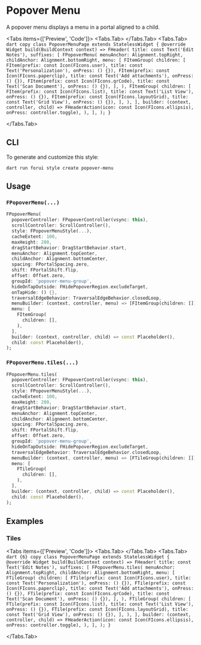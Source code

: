 
# Popover Menu

A popover menu displays a menu in a portal aligned to a child.

<LinkBadgeGroup>
    <LinkBadge label="API Reference" href="https://pub.dev/documentation/forui/latest/forui.widgets.popover_menu/"/>
</LinkBadgeGroup>

<Tabs items={['Preview', 'Code']}>
  <Tabs.Tab>
    <Widget name='popover-menu' query={{}} height={500}/>
  </Tabs.Tab>
  <Tabs.Tab>
    ```dart copy
    class PopoverMenuPage extends StatelessWidget {
      @override
      Widget build(BuildContext context) => FHeader(
        title: const Text('Edit Notes'),
        suffixes: [
          FPopoverMenu(
            menuAnchor: Alignment.topRight,
            childAnchor: Alignment.bottomRight,
            menu: [
              FItemGroup(
                children: [
                  FItem(prefix: const Icon(FIcons.user), title: const Text('Personalization'), onPress: () {}),
                  FItem(prefix: const Icon(FIcons.paperclip), title: const Text('Add attachments'), onPress: () {}),
                  FItem(prefix: const Icon(FIcons.qrCode), title: const Text('Scan Document'), onPress: () {}),
                ],
              ),
              FItemGroup(
                children: [
                  FItem(prefix: const Icon(FIcons.list), title: const Text('List View'), onPress: () {}),
                  FItem(prefix: const Icon(FIcons.layoutGrid), title: const Text('Grid View'), onPress: () {}),
                ],
              ),
            ],
            builder: (context, controller, child) => FHeaderAction(icon: const Icon(FIcons.ellipsis), onPress: controller.toggle),
          ),
        ],
      );
    }
    ```

  </Tabs.Tab>
</Tabs>

## CLI

To generate and customize this style:

```shell copy
dart run forui style create popover-menu 
```

## Usage

### `FPopoverMenu(...)`

```dart copy
FPopoverMenu(
  popoverController: FPopoverController(vsync: this),
  scrollController: ScrollController(),
  style: FPopoverMenuStyle(...),
  cacheExtent: 100,
  maxHeight: 200,
  dragStartBehavior: DragStartBehavior.start,
  menuAnchor: Alignment.topCenter,
  childAnchor: Alignment.bottomCenter,
  spacing: FPortalSpacing.zero,
  shift: FPortalShift.flip,
  offset: Offset.zero,
  groupId: 'popover-menu-group',
  hideOnTapOutside: FHidePopoverRegion.excludeTarget,
  onTapHide: () {},
  traversalEdgeBehavior: TraversalEdgeBehavior.closedLoop,
  menuBuilder: (context, controller, menu) => [FItemGroup(children: [])],
  menu: [
    FItemGroup(
      children: [],
    ),
  ],
  builder: (context, controller, child) => const Placeholder(),
  child: const Placeholder(),
);
```

### `FPopoverMenu.tiles(...)`

```dart copy
FPopoverMenu.tiles(
  popoverController: FPopoverController(vsync: this),
  scrollController: ScrollController(),
  style: FPopoverMenuStyle(...),
  cacheExtent: 100,
  maxHeight: 200,
  dragStartBehavior: DragStartBehavior.start,
  menuAnchor: Alignment.topCenter,
  childAnchor: Alignment.bottomCenter,
  spacing: FPortalSpacing.zero,
  shift: FPortalShift.flip,
  offset: Offset.zero,
  groupId: 'popover-menu-group',
  hideOnTapOutside: FHidePopoverRegion.excludeTarget,
  traversalEdgeBehavior: TraversalEdgeBehavior.closedLoop,
  menuBuilder: (context, controller, menu) => [FTileGroup(children: [])],
  menu: [
    FTileGroup(
      children: [],
    ),
  ],
  builder: (context, controller, child) => const Placeholder(),
  child: const Placeholder(),
);
```

## Examples

### Tiles

<Tabs items={['Preview', 'Code']}>
  <Tabs.Tab>
    <Widget name='popover-menu' variant='tiles' query={{}} height={500}/>
  </Tabs.Tab>
  <Tabs.Tab>
    ```dart {6} copy
    class PopoverMenuPage extends StatelessWidget {
      @override
      Widget build(BuildContext context) => FHeader(
        title: const Text('Edit Notes'),
        suffixes: [
          FPopoverMenu.tiles(
            menuAnchor: Alignment.topRight,
            childAnchor: Alignment.bottomRight,
            menu: [
              FTileGroup(
                children: [
                  FTile(prefix: const Icon(FIcons.user), title: const Text('Personalization'), onPress: () {}),
                  FTile(prefix: const Icon(FIcons.paperclip), title: const Text('Add attachments'), onPress: () {}),
                  FTile(prefix: const Icon(FIcons.qrCode), title: const Text('Scan Document'), onPress: () {}),
                ],
              ),
              FTileGroup(
                children: [
                  FTile(prefix: const Icon(FIcons.list), title: const Text('List View'), onPress: () {}),
                  FTile(prefix: const Icon(FIcons.layoutGrid), title: const Text('Grid View'), onPress: () {}),
                ],
              ),
            ],
            builder: (context, controller, child) => FHeaderAction(icon: const Icon(FIcons.ellipsis), onPress: controller.toggle),
          ),
        ],
      );
    }
    ```

  </Tabs.Tab>
</Tabs>
